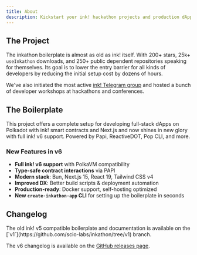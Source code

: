 ```yaml
---
title: About
description: Kickstart your ink! hackathon projects and production dApps.
---
```


## The Project

The inkathon boilerplate is almost as old as ink! itself. With 200+ stars, 25k+ `useInkathon` downloads, and 250+ public dependent repositories speaking for themselves. Its goal is to lower the entry barrier for all kinds of developers by reducing the initial setup cost by dozens of hours.

We've also initiated the most active [ink! Telegram group](https://t.me/inkathon) and hosted a bunch of developer workshops at hackathons and conferences.

## The Boilerplate

This project offers a complete setup for developing full-stack dApps on Polkadot with ink! smart contracts and Next.js and now shines in new glory with full ink! v6 support. Powered by Papi, ReactiveDOT, Pop CLI, and more.

### New Features in v6

- **Full ink! v6 support** with PolkaVM compatibility
- **Type-safe contract interactions** via PAPI
- **Modern stack**: Bun, Next.js 15, React 19, Tailwind CSS v4
- **Improved DX**: Better build scripts & deployment automation
- **Production-ready**: Docker support, self-hosting optimized
- **New `create-inkathon-app` CLI** for setting up the boilerplate in seconds

## Changelog

<Callout title="ink! v5 Support">
  The old ink! v5 compatible boilerplate and documentation is available on the
  [`v1`](https://github.com/scio-labs/inkathon/tree/v1) branch.
</Callout>

The v6 changelog is available on the [GitHub releases page](https://github.com/scio-labs/inkathon/releases).
